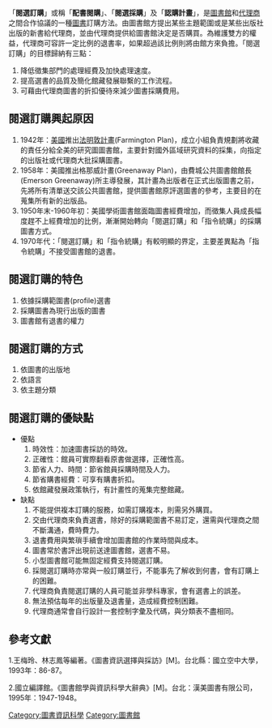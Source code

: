「'''閱選訂購'''」或稱「'''配書閱購'''」、「'''閱選採購'''」及「'''認購計畫'''」，是[[圖書館|圖書館]]和[[代理商|代理商]]之間合作協議的一種[[圖書|圖書]]訂購方法。由圖書館方提出某些主題範圍或是某些出版社出版的新書給代理商，並由代理商提供給圖書館決定是否購買。為維護雙方的權益，代理商可容許一定比例的退書率，如果超過該比例則將由館方來負擔。「閱選訂購」的目標歸納有三點：

#降低徵集部門的處理經費及加快處理速度。
#提高選書的品質及簡化館藏發展聯繫的工作流程。
#可藉由代理商圖書的折扣優待來減少圖書採購費用。

==閱選訂購興起原因==

#1942年：[[美國|美國]]推出[[法明敦計畫|法明敦計畫]](Farmington Plan)，成立小組負責規劃將收藏的責任分給全美的研究圖圖書館，主要針對國外區域研究資料的採集，向指定的出版社或代理商大批採購圖書。
#1958年：美國推出格那威計畫(Greenaway Plan)，由費城公共圖書館館長(Emerson Greenaway)所主導發展，其計畫為出版者在正式出版圖書之前，先將所有清單送交該公共圖書館，提供圖書館原評選圖書的參考，主要目的在蒐集所有新的出版品。
#1950年末-1960年初：美國學術圖書館面臨圖書經費增加，而徵集人員成長幅度趕不上經費增加的比例，漸漸開始轉向「閱選訂購」和「指令統購」的採購圖書方式。
#1970年代：「閱選訂購」和「指令統購」有較明顯的界定，主要差異點為「指令統購」不接受圖書館的退書。

==閱選訂購的特色==
#依據採購範圍書(profile)選書
#採購圖書為現行出版的圖書
#圖書館有退書的權力

==閱選訂購的方式==
#依圖書的出版地
#依語言
#依主題分類

==閱選訂購的優缺點==
*優點
*#時效性：加速圖書採訪的時效。
*#正確性：館員可實際翻看原書做選擇，正確性高。
*#節省人力、時間：節省館員採購時間及人力。
*#節省購書經費：可享有購書折扣。
*#依館藏發展政策執行，有計畫性的蒐集完整館藏。
*缺點
*#不能提供複本訂購的服務，如需訂購複本，則需另外購買。
*#交由代理商來負責選書，除好的採購範圍書不易訂定，還需與代理商之間不斷溝通，費時費力。
*#退書費用與繁瑣手續會增加圖書館的作業時間與成本。
*#圖書常於書評出現前送達圖書館，選書不易。
*#小型圖書館可能無固定經費支持閱選訂購。
*#採閱選訂購時亦常與一般訂購並行，不能事先了解收到何書，會有訂購上的困難。
*#代理商負責閱選訂購的人員可能並非學科專家，會有選書上的誤差。
*#無法預估每年的出版量及退書量，造成經費控制困難。
*#代理商通常會自行設計一套控制字彙及代碼，與分類表不盡相同。

==參考文獻==
<div class="references-small">
<references />
</div>
1.王梅玲、林志鳳等編著。《圖書資訊選擇與採訪》[M]。台北縣：國立空中大學，1993年：86-87。

2.國立編譯館。《圖書館學與資訊科學大辭典》[M]。台北：漢美圖書有限公司，1995年：1947-1948。

[[Category:圖書資訊科學|Category:圖書資訊科學]]
[[Category:圖書館|Category:圖書館]]